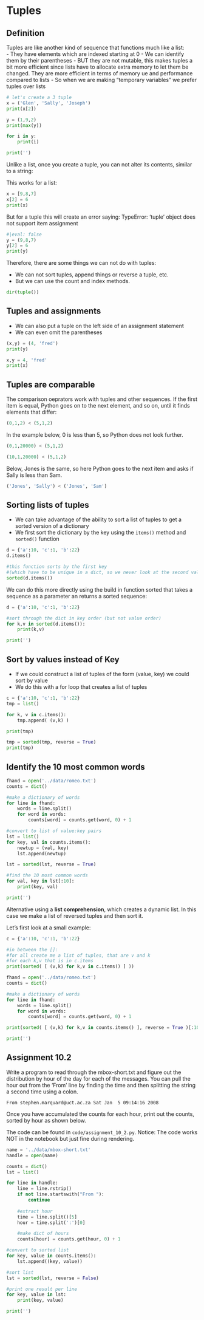 # Tuples

## Definition

Tuples are like another kind of sequence that functions much like a list:  
- They have elements which are indexed starting at 0
- We can identify them by their parentheses
- BUT they are not mutable, this makes tuples a bit more efficient since lists have to allocate extra memory to let them be changed. They are more efficient in terms of memory ue and performance compared to lists
- So when we are making "temporary variables" we prefer tuples over lists

```python
# let's create a 3 tuple
x = ('Glen', 'Sally', 'Joseph')
print(x[2])
```

```python
y = (1,9,2)
print(max(y))
```

```python
for i in y:
    print(i)

print('')
```

Unlike a list, once you create a tuple, you can not alter its contents, similar to a string:

This works for a list:

```python
x = [9,8,7]
x[2] = 6
print(x)
```

But for a tuple this will create an error saying: TypeError: 'tuple' object does not support item assignment

```python
#|eval: false
y = (9,8,7)
y[2] = 6
print(y)
```

Therefore, there are some things we can not do with tuples:

- We can not sort tuples, append things or reverse a tuple, etc.
- But we can use the count and index methods.

```python
dir(tuple())
```


## Tuples and assignments

- We can also put a tuple on the left side of an assignment statement
- We can even omit the parentheses

```python
(x,y) = (4, 'fred')
print(y)
```

```python
x,y = 4, 'fred'
print(x)
```


## Tuples are comparable

The comparison oeprators work with tuples and other sequences. If the first item is equal, Python goes on to the next element, and so on, until it finds elements that differ:

```python
(0,1,2) < (5,1,2)
```

In the example below, 0 is less than 5, so Python does not look further.

```python
(0,1,20000) < (5,1,2)
```


```python
(10,1,20000) < (5,1,2)
```

Below, Jones is the same, so here Python goes to the next item and asks if Sally is less than Sam.

```python
('Jones', 'Sally') < ('Jones', 'Sam')
```


## Sorting lists of tuples

- We can take advantage of the ability to sort a list of tuples to get a sorted version of a dictionary
- We first sort the dictionary by the key using the `items()` method and `sorted()` function

```python
d = {'a':10, 'c':1, 'b':22}
d.items()
```

```python
#this function sorts by the first key 
#(which have to be unique in a dict, so we never look at the second value)
sorted(d.items())
```

We can do this more directly using the build in function sorted that takes a sequence as a parameter an returns a sorted sequence:

```python
d = {'a':10, 'c':1, 'b':22}

#sort through the dict in key order (but not value order)
for k,v in sorted(d.items()):
    print(k,v)

print('')
```


## Sort by values instead of Key

- If we could construct a list of tuples of the form (value, key) we could sort by value
- We do this with a for loop that creates a list of tuples

```python
c = {'a':10, 'c':1, 'b':22}
tmp = list()

for k, v in c.items():
    tmp.append( (v,k) )

print(tmp)
```

```python
tmp = sorted(tmp, reverse = True)
print(tmp)
```


## Identify the 10 most common words

```python
fhand = open('../data/romeo.txt')
counts = dict()

#make a dictionary of words
for line in fhand:
    words = line.split()
    for word in words:
        counts[word] = counts.get(word, 0) + 1

#convert to list of value:key pairs
lst = list()
for key, val in counts.items():
    newtup = (val, key)
    lst.append(newtup)

lst = sorted(lst, reverse = True)

#find the 10 most common words
for val, key in lst[:10]:
    print(key, val)

print('')
```

Alternative using a **list comprehension**, which creates a dynamic list. In this case we make a list of reversed tuples and then sort it.

Let's first look at a small example:

```python
c = {'a':10, 'c':1, 'b':22}

#in between the []:
#for all create me a list of tuples, that are v and k
#for each k,v that is in c.items
print(sorted( [ (v,k) for k,v in c.items() ] ))
```


```python
fhand = open('../data/romeo.txt')
counts = dict()

#make a dictionary of words
for line in fhand:
    words = line.split()
    for word in words:
        counts[word] = counts.get(word, 0) + 1

print(sorted( [ (v,k) for k,v in counts.items() ], reverse = True )[:10])

print('')
```


## Assignment 10.2

Write a program to read through the mbox-short.txt and figure out the distribution by hour of the day for each of the messages. You can pull the hour out from the 'From ' line by finding the time and then splitting the string a second time using a colon.

`From stephen.marquard@uct.ac.za Sat Jan  5 09:14:16 2008`

Once you have accumulated the counts for each hour, print out the counts, sorted by hour as shown below.

The code can be found in `code/assignment_10_2.py`. Notice: The code works NOT in the notebook but just fine during rendering.

```python
name = '../data/mbox-short.txt'
handle = open(name)

counts = dict()
lst = list()

for line in handle:
    line = line.rstrip()
    if not line.startswith("From "):
        continue
    
    #extract hour
    time = line.split()[5]
    hour = time.split(':')[0]

    #make dict of hours
    counts[hour] = counts.get(hour, 0) + 1

#convert to sorted list
for key, value in counts.items():
    lst.append((key, value))

#sort list
lst = sorted(lst, reverse = False)

#print one result per line
for key, value in lst:
    print(key, value)

print('')
```


